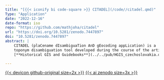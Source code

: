 ```yaml
---
title: "[{{< iconify bi code-square >}} CITADEL](/code//citadel.qmd)"
Type: "Application"
date: "2022-12-16"
date-format: iso
repo: "https://github.com/mathjoha/citadel"
url: "https://doi.org/10.5281/zenodo.7447897"
doi: "10.5281/zenodo.7447897"
abstract: |
    CITADEL (plaCename dIsambiguaTion AnD gEocoding appLication) is a
    toponym disambiguation tool developed during the course of the article
    [**Historical GIS and Guidebooks**](../../pub/HGIS_czechoslovakia.qmd)

---
```



[{{< devicon github-original size=2x >}}]({{< meta repo >}}) [ {{< ai zenodo size=3x >}}]({{< meta url >}})

